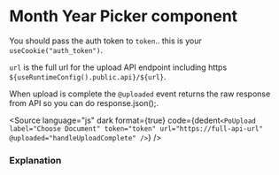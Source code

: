 # Month Year Picker component




You should pass the auth token to `token`.. this is your `useCookie("auth_token")`.

`url` is the full url for the upload API endpoint including https `${useRuntimeConfig().public.api}/${url}`.

When upload is complete the `@uploaded` event returns the raw response from API so you can do response.json();.

<Story of={PoUploadStories.Upload} />

<Source
	language="js"
	dark
	format={true}
	code={dedent`
    <PoUpload
        label="Choose Document"
        token="token"
        url="https://full-api-url"
        @uploaded="handleUploadComplete"
      />
  `}
/>

### Explanation

<ArgTypes of={PoUploadStories} />
